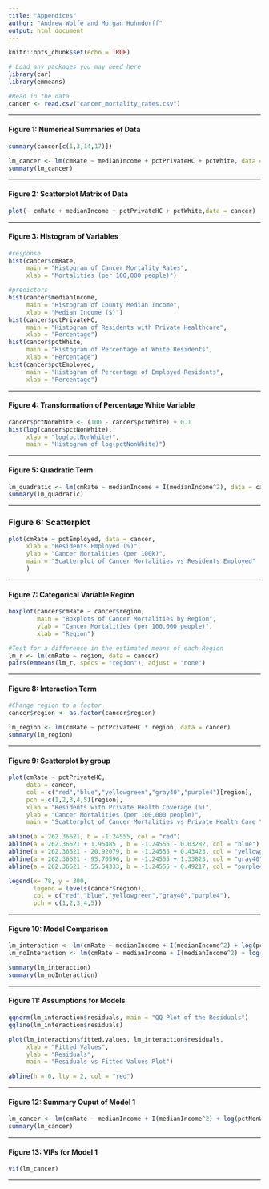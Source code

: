 ```yaml
---
title: "Appendices"
author: "Andrew Wolfe and Morgan Huhndorff"
output: html_document
---
```


```r
knitr::opts_chunk$set(echo = TRUE)
```


```r
# Load any packages you may need here
library(car)
library(emmeans)
```


```r
#Read in the data 
cancer <- read.csv("cancer_mortality_rates.csv")
```

***

#### Figure 1: Numerical Summaries of Data

```r
summary(cancer[c(1,3,14,17)])

lm_cancer <- lm(cmRate ~ medianIncome + pctPrivateHC + pctWhite, data = cancer)
summary(lm_cancer)
```

***

#### Figure 2: Scatterplot Matrix of Data

```r
plot(~ cmRate + medianIncome + pctPrivateHC + pctWhite,data = cancer)
```

***

#### Figure 3: Histogram of Variables

```r
#response
hist(cancer$cmRate,
     main = "Histogram of Cancer Mortality Rates",
     xlab = "Mortalities (per 100,000 people)")

#predictors
hist(cancer$medianIncome,
     main = "Histogram of County Median Income",
     xlab = "Median Income ($)")
hist(cancer$pctPrivateHC,
     main = "Histogram of Residents with Private Healthcare",
     xlab = "Percentage")
hist(cancer$pctWhite,
     main = "Histogram of Percentage of White Residents",
     xlab = "Percentage")
hist(cancer$pctEmployed,
     main = "Histogram of Percentage of Employed Residents",
     xlab = "Percentage")
```

***

#### Figure 4: Transformation of Percentage White Variable

```r
cancer$pctNonWhite <- (100 - cancer$pctWhite) + 0.1
hist(log(cancer$pctNonWhite),
     xlab = "log(pctNonWhite)",
     main = "Histogram of log(pctNonWhite)")
```

***

#### Figure 5: Quadratic Term

```r
lm_quadratic <- lm(cmRate ~ medianIncome + I(medianIncome^2), data = cancer)
summary(lm_quadratic)

```
*** 

### Figure 6: Scatterplot

```r
plot(cmRate ~ pctEmployed, data = cancer,
     xlab = "Residents Employed (%)",
     ylab = "Cancer Mortalities (per 100k)",
     main = "Scatterplot of Cancer Mortalities vs Residents Employed"
     )
```


***

#### Figure 7: Categorical Variable Region

```r
boxplot(cancer$cmRate ~ cancer$region,
        main = "Boxplots of Cancer Mortalities by Region",
        ylab = "Cancer Mortalities (per 100,000 people)",
        xlab = "Region")
```

```r
#Test for a difference in the estimated means of each Region
lm_r <- lm(cmRate ~ region, data = cancer)
pairs(emmeans(lm_r, specs = "region"), adjust = "none")
```

***

#### Figure 8: Interaction Term

```r
#Change region to a factor
cancer$region <- as.factor(cancer$region)

lm_region <- lm(cmRate ~ pctPrivateHC * region, data = cancer)
summary(lm_region)
```
***

#### Figure 9: Scatterplot by group

```r
plot(cmRate ~ pctPrivateHC,
     data = cancer,
     col = c("red","blue","yellowgreen","gray40","purple4")[region],
     pch = c(1,2,3,4,5)[region],
     xlab = "Residents with Private Health Coverage (%)",
     ylab = "Cancer Mortalities (per 100,000 people)",
     main = "Scatterplot of Cancer Mortalities vs Private Health Care \n by Region")

abline(a = 262.36621, b = -1.24555, col = "red")
abline(a = 262.36621 + 1.95485 , b = -1.24555 - 0.03282, col = "blue")
abline(a = 262.36621 - 20.92079, b = -1.24555 + 0.43423, col = "yellowgreen")
abline(a = 262.36621 - 95.70596, b = -1.24555 + 1.33823, col = "gray40")
abline(a = 262.36621 - 55.54333, b = -1.24555 + 0.49217, col = "purple4")

legend(x= 78, y = 300,
       legend = levels(cancer$region),
       col = c("red","blue","yellowgreen","gray40","purple4"),
       pch = c(1,2,3,4,5))
```
***

#### Figure 10: Model Comparison
```r
lm_interaction <- lm(cmRate ~ medianIncome + I(medianIncome^2) + log(pctNonWhite) + pctEmployed + pctPrivateHC * region, data = cancer)
lm_noInteraction <- lm(cmRate ~ medianIncome + I(medianIncome^2) + log(pctNonWhite) + pctEmployed + pctPrivateHC, data = cancer)

summary(lm_interaction)
summary(lm_noInteraction)
```
***
#### Figure 11: Assumptions for Models

```r
qqnorm(lm_interaction$residuals, main = "QQ Plot of the Residuals")
qqline(lm_interaction$residuals)

plot(lm_interaction$fitted.values, lm_interaction$residuals,
     xlab = "Fitted Values",
     ylab = "Residuals",
     main = "Residuals vs Fitted Values Plot")

abline(h = 0, lty = 2, col = "red")
```

***

#### Figure 12: Summary Ouput of Model 1

```r
lm_cancer <- lm(cmRate ~ medianIncome + I(medianIncome^2) + log(pctNonWhite) + pctPrivateHC + pctEmployed, data = cancer)
summary(lm_cancer)
```

***

#### Figure 13: VIFs for Model 1

```r
vif(lm_cancer)
```

***







